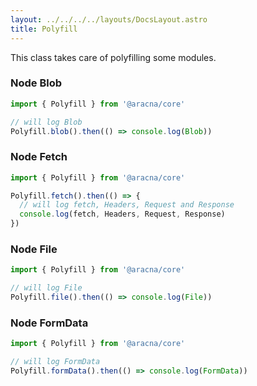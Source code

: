 ```yaml
---
layout: ../../../../layouts/DocsLayout.astro
title: Polyfill
---
```


This class takes care of polyfilling some modules.

### Node Blob

```ts
import { Polyfill } from '@aracna/core'

// will log Blob
Polyfill.blob().then(() => console.log(Blob))
```

### Node Fetch

```ts
import { Polyfill } from '@aracna/core'

Polyfill.fetch().then(() => {
  // will log fetch, Headers, Request and Response
  console.log(fetch, Headers, Request, Response)
})
```

### Node File

```ts
import { Polyfill } from '@aracna/core'

// will log File
Polyfill.file().then(() => console.log(File))
```

### Node FormData

```ts
import { Polyfill } from '@aracna/core'

// will log FormData
Polyfill.formData().then(() => console.log(FormData))
```

